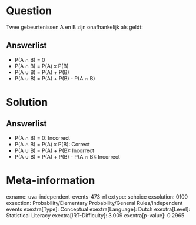 Question
========

Twee gebeurtenissen A en B zijn onafhankelijk als geldt:

Answerlist
----------

* P(A ∩ B) = 0
* P(A ∩ B) = P(A) x P(B)
* P(A ∪ B) = P(A) + P(B)
* P(A ∪ B) = P(A) + P(B) - P(A ∩ B)

Solution
========

Answerlist
----------

* P(A ∩ B) = 0: Incorrect
* P(A ∩ B) = P(A) x P(B): Correct
* P(A ∪ B) = P(A) + P(B): Incorrect
* P(A ∪ B) = P(A) + P(B) - P(A ∩ B): Incorrect

Meta-information
================
exname: uva-independent-events-473-nl
extype: schoice
exsolution: 0100
exsection: Probability/Elementary Probability/General Rules/Independent events
exextra[Type]: Conceptual
exextra[Language]: Dutch
exextra[Level]: Statistical Literacy
exextra[IRT-Difficulty]: 3.009
exextra[p-value]: 0.2965
